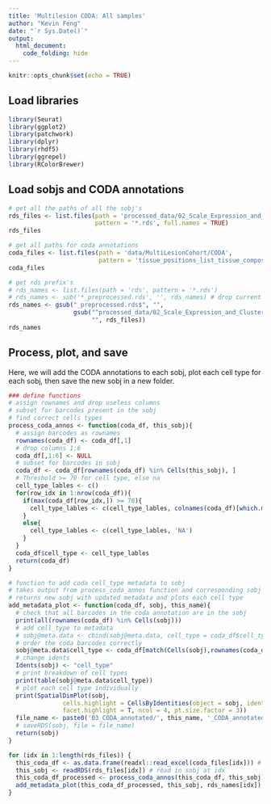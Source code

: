```yaml
---
title: 'Multilesion CODA: All samples'
author: "Kevin Feng"
date: "`r Sys.Date()`"
output:
  html_document:
    code_folding: hide
---
```


```r
knitr::opts_chunk$set(echo = TRUE)
```

## Load libraries
```r
library(Seurat)
library(ggplot2)
library(patchwork)
library(dplyr)
library(rhdf5)
library(ggrepel)
library(RColorBrewer)
```

## Load sobjs and CODA annotations
```r
# get all the paths of all the sobj's
rds_files <- list.files(path = 'processed_data/02_Scale_Expression_and_Cluster_in_Segment',
                        pattern = '*.rds', full.names = TRUE)
rds_files

# get all paths for coda annotations 
coda_files <- list.files(path = 'data/MultiLesionCohort/CODA', 
                         pattern = 'tissue_positions_list_tissue_compositions.xlsx', recursive = TRUE, full.names = TRUE)
coda_files

# get rds prefix's
# rds_names <- list.files(path = 'rds', pattern = '*.rds')
# rds_names <- sub('*_preprocessed.rds', '', rds_names) # drop current suffix
rds_names <- gsub("_preprocessed.rds$", "",
                  gsub("^processed_data/02_Scale_Expression_and_Cluster_in_Segment/",
                       "", rds_files))
rds_names

```

## Process, plot, and save
Here, we will add the CODA annotations to each sobj, plot each cell type for each sobj, then save the new sobj in a new folder.
```r
### define functions 
# assign rownames and drop useless columns 
# subset for barcodes present in the sobj
# find correct cells types
process_coda_annos <- function(coda_df, this_sobj){
  # assign barcodes as rownames
  rownames(coda_df) <- coda_df[,1]
  # drop columns 1:6
  coda_df[,1:6] <- NULL
  # subset for barcodes in sobj
  coda_df <- coda_df[rownames(coda_df) %in% Cells(this_sobj), ]
  # Threshold >= 70 for cell type, else na
  cell_type_lables <- c()
  for(row_idx in 1:nrow(coda_df)){
    if(max(coda_df[row_idx,]) >= 70){
      cell_type_lables <- c(cell_type_lables, colnames(coda_df)[which.max(coda_df[row_idx,])]) 
    }
    else{
      cell_type_lables <- c(cell_type_lables, 'NA')
    }
  }
  coda_df$cell_type <- cell_type_lables
  return(coda_df)
}

# function to add coda cell_type metadata to sobj
# takes output from process_coda_annos function and corresponding sobj as input
# returns new sobj with updated metadata and plots each cell type 
add_metadata_plot <- function(coda_df, sobj, this_name){
  # check that all barcodes in the coda annotation are in the sobj
  print(all(rownames(coda_df) %in% Cells(sobj)))
  # add cell_type to metadata
  # sobj@meta.data <- cbind(sobj@meta.data, cell_type = coda_df$cell_type)
  # order the coda barcodes correctly
  sobj@meta.data$cell_type <- coda_df[match(Cells(sobj),rownames(coda_df)),]$cell_type
  # change idents
  Idents(sobj) <- "cell_type"
  # print breakdown of cell types
  print(table(sobj@meta.data$cell_type))
  # plot each cell type individually 
  print(SpatialDimPlot(sobj, 
               cells.highlight = CellsByIdentities(object = sobj, idents = c("islets", "normal epithelium", "smooth muscle", "fat", "acini", "collagen", "nontissue", "PanIN", "pdac", "NA")),
               facet.highlight = T, ncol = 4, pt.size.factor = 3))
  file_name <- paste0('03_CODA_annotated/', this_name, '_CODA_annotated.rds')
  # saveRDS(sobj, file = file_name)
  return(sobj)
}

for (idx in 1:length(rds_files)) {
  this_coda_df <- as.data.frame(readxl::read_excel(coda_files[idx])) # read in coda ano at idx
  this_sobj <- readRDS(rds_files[idx]) # read in sobj at idx
  this_coda_df_processed <- process_coda_annos(this_coda_df, this_sobj) # process coda annotations
  add_metadata_plot(this_coda_df_processed, this_sobj, rds_names[idx]) # add coda cell types to sobj, plot cell types, save as new sobj
}
```


